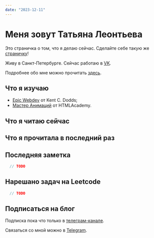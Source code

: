 ```yaml
---
date: "2023-12-11"
---
```


# Меня зовут Татьяна Леонтьева

Это страничка о том, что я делаю сейчас. Сделайте себе такую же <a rel="noreferrer noopener" href="https://nownownow.com/about">страничку</a>!

Живу в Санкт-Петербурге. Сейчас работаю в <a href="noopener noreferer">VK</a>.

Подробнее обо мне можно прочитать <a href="/posts/about-me">здесь</a>.

## Что я изучаю

- <a href="https://www.epicweb.dev/" rel="noreferer noopener">Epic Webdev</a> от Kent C. Dodds;
- <a href="https://up.htmlacademy.ru/animation-basics/1" rel="noreferer noopener">Мастер Анимаций</a> от HTMLAcademy.

## Что я читаю сейчас
<BookItem data={currentBook} />

## Что я прочитала в последний раз
<BookItem data={lastReadBook} />

## Последняя заметка 
```js
  // TODO
```

## Нарешано задач на Leetcode
```js
  // TODO
```

## Подписаться на блог
Подписка пока что только в <a href="https://t.me/yepstepz_io" target="_blank" rel="noopener noreferer nofollow">телеграм-канале</a>.

Связаться со мной можно в <a href="https://t.me/yepstepz" target="_blank" rel="noopener noreferer nofollow">Telegram</a>.